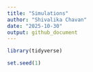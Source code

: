 ```yaml
---
title: "Simulations"
author: "Shivalika Chavan"
date: "2025-10-30"
output: github_document
---
```


```r
library(tidyverse)

set.seed(1)
```

